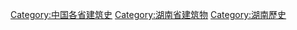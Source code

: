 [[Category:中国各省建筑史|Category:中国各省建筑史]]
[[Category:湖南省建筑物|Category:湖南省建筑物]]
[[Category:湖南歷史|Category:湖南歷史]]
